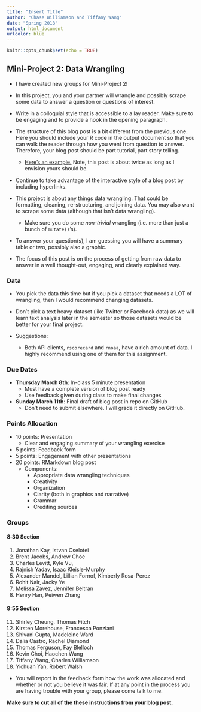 ```yaml
---
title: "Insert Title"
author: "Chase Williamson and Tiffany Wang"
date: "Spring 2018"
output: html_document
urlcolor: blue
---
```


```r
knitr::opts_chunk$set(echo = TRUE)
```

## Mini-Project 2: Data Wrangling

* I have created new groups for Mini-Project 2!

* In this project, you and your partner will wrangle and possibly scrape some data to answer a question or questions of interest.  

* Write in a colloquial style that is accessible to a lay reader.  Make sure to be engaging and to provide a hook in the opening paragraph.

* The structure of this blog post is a bit different from the previous one.  Here you should include your R code in the output document so that you can walk the reader through how you went from question to answer. Therefore, your blog post should be part tutorial, part story telling. 
    + [Here's an example.](http://varianceexplained.org/r/love-actually-network/)  Note, this post is about twice as long as I envision yours should be.  

* Continue to take advantage of the interactive style of a blog post by including hyperlinks.  
  

* This project is about any things data wrangling.  That could be formatting, cleaning, re-structuring, and joining data.  You may also want to scrape some data (although that isn't data wrangling).
    + Make sure you do some *non-trivial* wrangling (i.e. more than just a bunch of `mutate()`'s).


* To answer your question(s), I am guessing you will have a summary table or two, possibly also a graphic. 

* The focus of this post is on the process of getting from raw data to answer in a well thought-out, engaging, and clearly explained way.  

    

### Data

* You pick the data this time but if you pick a dataset that needs a LOT of wrangling, then I would recommend changing datasets.

* Don't pick a text heavy dataset (like Twitter or Facebook data) as we will learn text analysis later in the semester so those datasets would be better for your final project.

* Suggestions:  
    + Both API clients, `rscorecard` and `rnoaa`, have a rich amount of data.  I highly recommend using one of them for this assignment. 

### Due Dates

* **Thursday March 8th**: In-class 5 minute presentation
    + Must have a complete version of blog post ready
    + Use feedback given during class to make final changes
* **Sunday March 11th**: Final draft of blog post in repo on GitHub
    + Don't need to submit elsewhere.  I will grade it directly on GitHub.

    
        
### Points Allocation

* 10 points: Presentation
    + Clear and engaging summary of your wrangling exercise
* 5 points: Feedback form
* 5 points: Engagement with other presentations
* 20 points: RMarkdown blog post
    + Components:
        + Appropriate data wrangling techniques
        + Creativity
        + Organization
        + Clarity (both in graphics and narrative)
        + Grammar
        + Crediting sources


### Groups

#### 8:30 Section

1. Jonathan	Kay, Istvan	Cselotei
2. Brent	Jacobs, Andrew	Choe
3. Charles Levitt, Kyle	Vu, 
4. Rajnish	Yadav, Isaac	Kleisle-Murphy
5. Alexander	Mandel, Lillian Fornof, Kimberly Rosa-Perez
6. Rohit	Nair, Jacky	Ye
7. Melissa	Zavez, Jennifer	Beltran
8. Henry	Han, Peiwen	Zhang

#### 9:55 Section 

11. Shirley	Cheung, Thomas Fitch
12. Kirsten	Morehouse, Francesca	Ponziani
13. Shivani	Gupta, Madeleine	Ward
14. Dalia	Castro, Rachel Diamond
15. Thomas Ferguson, Fay	Blelloch
16. Kevin	Choi, Haochen	Wang
17. Tiffany	Wang, Charles	Williamson
18. Yichuan	Yan, Robert	Walsh


* You will report in the feedback form how the work was allocated and whether or not you believe it was fair.  If at any point in the process you are having trouble with your group, please come talk to me.  

**Make sure to cut all of the these instructions from your blog post.**



